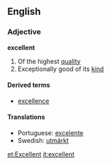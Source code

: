 ==English==
===Adjective===
'''excellent'''

#Of the highest [[quality]]
#Exceptionally good of its [[kind]]

====Derived terms====
*[[excellence]]

====Translations====
*Portuguese: [[excelente]]
*Swedish: [[utmärkt]]

[[et:Excellent]]
[[it:excellent]]